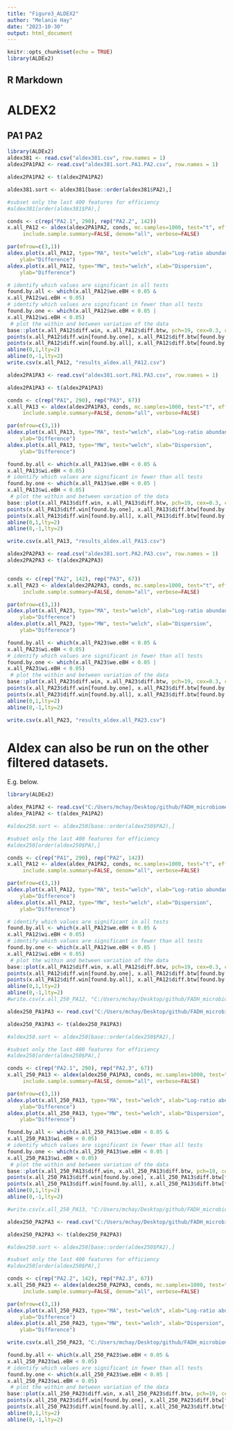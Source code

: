 ```yaml
---
title: "Figure3_ALDEX2"
author: "Melanie Hay"
date: "2023-10-30"
output: html_document
---
```


```r
knitr::opts_chunk$set(echo = TRUE)
library(ALDEx2)
```

## R Markdown

# ALDEX2

## PA1 PA2

```r
library(ALDEx2)
aldex381 <- read.csv("aldex381.csv", row.names = 1)
aldex2PA1PA2 <- read.csv("aldex381.sort.PA1.PA2.csv", row.names = 1)

aldex2PA1PA2 <- t(aldex2PA1PA2)

aldex381.sort <- aldex381[base::order(aldex381$PA2),]

#subset only the last 400 features for efficiency
#aldex381[order(aldex381$PA),]

conds <- c(rep("PA2.1", 290), rep("PA2.2", 142))
x.all_PA12 <- aldex(aldex2PA1PA2, conds, mc.samples=1000, test="t", effect=TRUE,
     include.sample.summary=FALSE, denom="all", verbose=FALSE)

par(mfrow=c(3,1))
aldex.plot(x.all_PA12, type="MA", test="welch", xlab="Log-ratio abundance",
    ylab="Difference")
aldex.plot(x.all_PA12, type="MW", test="welch", xlab="Dispersion",
    ylab="Difference")

# identify which values are significant in all tests
found.by.all <- which(x.all_PA12$we.eBH < 0.05 &
x.all_PA12$wi.eBH < 0.05)
# identify which values are significant in fewer than all tests
found.by.one <- which(x.all_PA12$we.eBH < 0.05 |
x.all_PA12$wi.eBH < 0.05)
 # plot the within and between variation of the data
base::plot(x.all_PA12$diff.win, x.all_PA12$diff.btw, pch=19, cex=0.3, col=rgb(0,0,0,0.3), xlab="Difference within", ylab="Difference betweenn")
points(x.all_PA12$diff.win[found.by.one], x.all_PA12$diff.btw[found.by.one], pch=19, cex=0.5, col=rgb(0,0,1,0.5))
points(x.all_PA12$diff.win[found.by.all], x.all_PA12$diff.btw[found.by.all], pch=19, cex=0.5, col=rgb(1,0,0,1))
abline(0,1,lty=2)
abline(0,-1,lty=2)
write.csv(x.all_PA12, "results_aldex.all_PA12.csv")

```

```r

aldex2PA1PA3 <- read.csv("aldex381.sort.PA1.PA3.csv", row.names = 1)

aldex2PA1PA3 <- t(aldex2PA1PA3)

conds <- c(rep("PA1", 290), rep("PA3", 67))
x.all_PA13 <- aldex(aldex2PA1PA3, conds, mc.samples=1000, test="t", effect=TRUE,
     include.sample.summary=FALSE, denom="all", verbose=FALSE)

par(mfrow=c(3,1))
aldex.plot(x.all_PA13, type="MA", test="welch", xlab="Log-ratio abundance",
    ylab="Difference")
aldex.plot(x.all_PA13, type="MW", test="welch", xlab="Dispersion",
    ylab="Difference")

found.by.all <- which(x.all_PA13$we.eBH < 0.05 &
x.all_PA13$wi.eBH < 0.05)
# identify which values are significant in fewer than all tests
found.by.one <- which(x.all_PA13$we.eBH < 0.05 |
x.all_PA13$wi.eBH < 0.05)
 # plot the within and between variation of the data
base::plot(x.all_PA13$diff.win, x.all_PA13$diff.btw, pch=19, cex=0.3, col=rgb(0,0,0,0.3), xlab="Difference within", ylab="Difference betweenn")
points(x.all_PA13$diff.win[found.by.one], x.all_PA13$diff.btw[found.by.one], pch=19, cex=0.5, col=rgb(0,0,1,0.5))
points(x.all_PA13$diff.win[found.by.all], x.all_PA13$diff.btw[found.by.all], pch=19, cex=0.5, col=rgb(1,0,0,1))
abline(0,1,lty=2)
abline(0,-1,lty=2)

write.csv(x.all_PA13, "results_aldex.all_PA13.csv")

```


```r

aldex2PA2PA3 <- read.csv("aldex381.sort.PA2.PA3.csv", row.names = 1)
aldex2PA2PA3 <- t(aldex2PA2PA3)


conds <- c(rep("PA2", 142), rep("PA3", 67))
x.all_PA23 <- aldex(aldex2PA2PA3, conds, mc.samples=1000, test="t", effect=TRUE,
     include.sample.summary=FALSE, denom="all", verbose=FALSE)

par(mfrow=c(3,1))
aldex.plot(x.all_PA23, type="MA", test="welch", xlab="Log-ratio abundance",
    ylab="Difference")
aldex.plot(x.all_PA23, type="MW", test="welch", xlab="Dispersion",
    ylab="Difference")

found.by.all <- which(x.all_PA23$we.eBH < 0.05 &
x.all_PA23$wi.eBH < 0.05)
# identify which values are significant in fewer than all tests
found.by.one <- which(x.all_PA23$we.eBH < 0.05 |
x.all_PA23$wi.eBH < 0.05)
 # plot the within and between variation of the data
base::plot(x.all_PA23$diff.win, x.all_PA23$diff.btw, pch=19, cex=0.3, col=rgb(0,0,0,0.3), xlab="Difference within", ylab="Difference betweenn")
points(x.all_PA23$diff.win[found.by.one], x.all_PA23$diff.btw[found.by.one], pch=19, cex=0.5, col=rgb(0,0,1,0.5))
points(x.all_PA23$diff.win[found.by.all], x.all_PA23$diff.btw[found.by.all], pch=19, cex=0.5, col=rgb(1,0,0,1))
abline(0,1,lty=2)
abline(0,-1,lty=2)

write.csv(x.all_PA23, "results_aldex.all_PA23.csv")
```

# Aldex can also be run on the other filtered datasets. 

E.g. below. 

```r
library(ALDEx2)

aldex_PA1PA2 <- read.csv("C:/Users/mchay/Desktop/github/FADH_microbiome/df/aldex250.sort.PA1.PA2.csv", row.names = 1)
aldex_PA1PA2 <- t(aldex_PA1PA2)

#aldex250.sort <- aldex250[base::order(aldex250$PA2),]

#subset only the last 400 features for efficiency
#aldex250[order(aldex250$PA),]

conds <- c(rep("PA1", 290), rep("PA2", 142))
x.all_PA12 <- aldex(aldex_PA1PA2, conds, mc.samples=1000, test="t", effect=TRUE,
     include.sample.summary=FALSE, denom="all", verbose=FALSE)

par(mfrow=c(3,1))
aldex.plot(x.all_PA12, type="MA", test="welch", xlab="Log-ratio abundance",
    ylab="Difference")
aldex.plot(x.all_PA12, type="MW", test="welch", xlab="Dispersion",
    ylab="Difference")

# identify which values are significant in all tests
found.by.all <- which(x.all_PA12$we.eBH < 0.05 &
x.all_PA12$wi.eBH < 0.05)
# identify which values are significant in fewer than all tests
found.by.one <- which(x.all_PA12$we.eBH < 0.05 |
x.all_PA12$wi.eBH < 0.05)
 # plot the within and between variation of the data
base::plot(x.all_PA12$diff.win, x.all_PA12$diff.btw, pch=19, cex=0.3, col=rgb(0,0,0,0.3), xlab="Difference within", ylab="Difference betweenn")
points(x.all_PA12$diff.win[found.by.one], x.all_PA12$diff.btw[found.by.one], pch=19, cex=0.5, col=rgb(0,0,1,0.5))
points(x.all_PA12$diff.win[found.by.all], x.all_PA12$diff.btw[found.by.all], pch=19, cex=0.5, col=rgb(1,0,0,1))
abline(0,1,lty=2)
abline(0,-1,lty=2)
#write.csv(x.all_250_PA12, "C:/Users/mchay/Desktop/github/FADH_microbiome/df/aldex.all_250_PA12.csv")


```

```r

aldex250_PA1PA3 <- read.csv("C:/Users/mchay/Desktop/github/FADH_microbiome/df/aldex381.sort.PA1.PA3.csv", row.names = 1)

aldex250_PA1PA3 <- t(aldex250_PA1PA3)

#aldex250.sort <- aldex250[base::order(aldex250$PA2),]

#subset only the last 400 features for efficiency
#aldex250[order(aldex250$PA),]

conds <- c(rep("PA2.1", 290), rep("PA2.3", 67))
x.all_250_PA13 <- aldex(aldex250_PA1PA3, conds, mc.samples=1000, test="t", effect=TRUE,
     include.sample.summary=FALSE, denom="all", verbose=FALSE)

par(mfrow=c(3,1))
aldex.plot(x.all_250_PA13, type="MA", test="welch", xlab="Log-ratio abundance",
    ylab="Difference")
aldex.plot(x.all_250_PA13, type="MW", test="welch", xlab="Dispersion",
    ylab="Difference")

found.by.all <- which(x.all_250_PA13$we.eBH < 0.05 &
x.all_250_PA13$wi.eBH < 0.05)
# identify which values are significant in fewer than all tests
found.by.one <- which(x.all_250_PA13$we.eBH < 0.05 |
x.all_250_PA13$wi.eBH < 0.05)
 # plot the within and between variation of the data
base::plot(x.all_250_PA13$diff.win, x.all_250_PA13$diff.btw, pch=19, cex=0.3, col=rgb(0,0,0,0.3), xlab="Difference within", ylab="Difference betweenn")
points(x.all_250_PA13$diff.win[found.by.one], x.all_250_PA13$diff.btw[found.by.one], pch=19, cex=0.5, col=rgb(0,0,1,0.5))
points(x.all_250_PA13$diff.win[found.by.all], x.all_250_PA13$diff.btw[found.by.all], pch=19, cex=0.5, col=rgb(1,0,0,1))
abline(0,1,lty=2)
abline(0,-1,lty=2)

#write.csv(x.all_250_PA13, "C:/Users/mchay/Desktop/github/FADH_microbiome/df/aldex.all_250_PA13.csv")

```


```r

aldex250_PA2PA3 <- read.csv("C:/Users/mchay/Desktop/github/FADH_microbiome/df/aldex250.sort.PA2.PA3.csv", row.names = 1)

aldex250_PA2PA3 <- t(aldex250_PA2PA3)

#aldex250.sort <- aldex250[base::order(aldex250$PA2),]

#subset only the last 400 features for efficiency
#aldex250[order(aldex250$PA),]

conds <- c(rep("PA2.2", 142), rep("PA2.3", 67))
x.all_250_PA23 <- aldex(aldex250_PA2PA3, conds, mc.samples=1000, test="t", effect=TRUE,
     include.sample.summary=FALSE, denom="all", verbose=FALSE)

par(mfrow=c(3,1))
aldex.plot(x.all_250_PA23, type="MA", test="welch", xlab="Log-ratio abundance",
    ylab="Difference")
aldex.plot(x.all_250_PA23, type="MW", test="welch", xlab="Dispersion",
    ylab="Difference")

write.csv(x.all_250_PA23, "C:/Users/mchay/Desktop/github/FADH_microbiome/df/aldex.all_250_PA23.csv")

found.by.all <- which(x.all_250_PA23$we.eBH < 0.05 &
x.all_250_PA23$wi.eBH < 0.05)
# identify which values are significant in fewer than all tests
found.by.one <- which(x.all_250_PA23$we.eBH < 0.05 |
x.all_250_PA23$wi.eBH < 0.05)
 # plot the within and between variation of the data
base::plot(x.all_250_PA23$diff.win, x.all_250_PA23$diff.btw, pch=19, cex=0.3, col=rgb(0,0,0,0.3), xlab="Difference within", ylab="Difference betweenn")
points(x.all_250_PA23$diff.win[found.by.one], x.all_250_PA23$diff.btw[found.by.one], pch=19, cex=0.5, col=rgb(0,0,1,0.5))
points(x.all_250_PA23$diff.win[found.by.all], x.all_250_PA23$diff.btw[found.by.all], pch=19, cex=0.5, col=rgb(1,0,0,1))
abline(0,1,lty=2)
abline(0,-1,lty=2)
```

